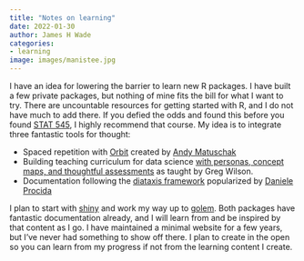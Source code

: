 ```yaml
---
title: "Notes on learning"
date: 2022-01-30
author: James H Wade
categories:
- learning
image: images/manistee.jpg
---
```


I have an idea for lowering the barrier to learn new R packages. I have built a few private packages, but nothing of mine fits the bill for what I want to try. There are uncountable resources for getting started with R, and I do not have much to add there. If you defied the odds and found this before you found [STAT 545](https://stat545.com/), I highly recommend that course. My idea is to integrate three fantastic tools for thought:

- Spaced repetition with [Orbit](https://withorbit.com/) created by [Andy Matuschak](https://andymatuschak.org/)
- Building teaching curriculum for data science [with personas, concept maps, and thoughtful assessments](https://www.rstudio.com/resources/webinars/what-every-data-scientist-should-know-about-education/) as taught by Greg Wilson.
- Documentation following the [diataxis framework](https://diataxis.fr/) popularized by [Daniele Procida](https://youtu.be/t4vKPhjcMZg)

I plan to start with [shiny](https://shiny.rstudio.com/) and work my way up to [golem](https://golemverse.org/). Both packages have fantastic documentation already, and I will learn from and be inspired by that content as I go. I have maintained a minimal website for a few years, but I’ve never had something to show off there. I plan to create in the open so you can learn from my progress if not from the learning content I create.